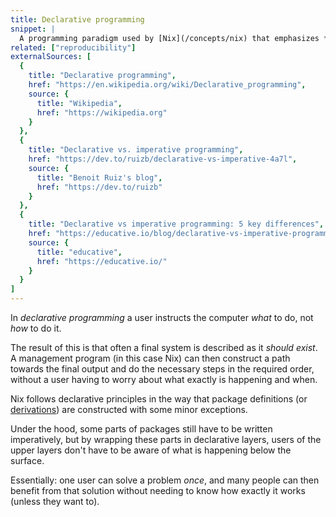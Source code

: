 ```yaml
---
title: Declarative programming
snippet: |
  A programming paradigm used by [Nix](/concepts/nix) that emphasizes *what* you want to build rather than *how* things are built
related: ["reproducibility"]
externalSources: [
  {
    title: "Declarative programming",
    href: "https://en.wikipedia.org/wiki/Declarative_programming",
    source: {
      title: "Wikipedia",
      href: "https://wikipedia.org"
    }
  },
  {
    title: "Declarative vs. imperative programming",
    href: "https://dev.to/ruizb/declarative-vs-imperative-4a7l",
    source: {
      title: "Benoit Ruiz's blog",
      href: "https://dev.to/ruizb"
    }
  },
  {
    title: "Declarative vs imperative programming: 5 key differences",
    href: "https://educative.io/blog/declarative-vs-imperative-programming",
    source: {
      title: "educative",
      href: "https://educative.io/"
    }
  }
]
---
```


In *declarative programming* a user instructs the computer *what* to do, not *how* to do it.

The result of this is that often a final system is described as it *should exist*.
A management program (in this case Nix) can then construct a path towards the final output
and do the necessary steps in the required order, without a user having to worry about what exactly is happening and when.

Nix follows declarative principles in the way that package definitions (or [derivations](/concepts/derivations)) are constructed with some minor exceptions.

Under the hood, some parts of packages still have to be written imperatively, but by wrapping these parts in declarative layers,
users of the upper layers don't have to be aware of what is happening below the surface.

Essentially: one user can solve a problem *once*,
and many people can then benefit from that solution without needing to know how exactly it works (unless they want to).
